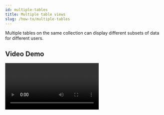 ```yaml
---
id: multiple-tables
title: Multiple table views
slug: /how-to/multiple-tables
---
```



Multiple tables on the same collection can display different subsets of data for
different users.

## Video Demo
<Video controls url="https://youtu.be/4Y60tNBdLv4" />

## Steps

1. Click the **+** button in the bottom-right corner of the Home page.
2. Choose which **Collection** to display.
3. Set the **Table name** and other display options.
4. Set a unique **Table ID**.
5. Set who can view and edit the table in **Access controls**. Make sure you
   [set the corresponding roles for your users](../how-to/roles.mdx).
6. Optionally enable **Auditing** for the table.
7. Optionally, initialize your table with columns.

<Video url={videoUrl} playing loop muted playsinline controls />

## Notes

- If you delete a table, only the Rowy table config will be removed. No
  collection data will not be deleted.

